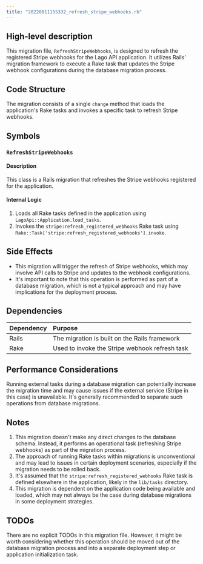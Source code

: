```yaml
---
title: "20220811155332_refresh_stripe_webhooks.rb"
---
```


## High-level description
This migration file, `RefreshStripeWebhooks`, is designed to refresh the registered Stripe webhooks for the Lago API application. It utilizes Rails' migration framework to execute a Rake task that updates the Stripe webhook configurations during the database migration process.

## Code Structure
The migration consists of a single `change` method that loads the application's Rake tasks and invokes a specific task to refresh Stripe webhooks.

## Symbols

### `RefreshStripeWebhooks`
#### Description
This class is a Rails migration that refreshes the Stripe webhooks registered for the application.

#### Internal Logic
1. Loads all Rake tasks defined in the application using `LagoApi::Application.load_tasks`.
2. Invokes the `stripe:refresh_registered_webhooks` Rake task using `Rake::Task['stripe:refresh_registered_webhooks'].invoke`.

## Side Effects
- This migration will trigger the refresh of Stripe webhooks, which may involve API calls to Stripe and updates to the webhook configurations.
- It's important to note that this operation is performed as part of a database migration, which is not a typical approach and may have implications for the deployment process.

## Dependencies
| Dependency | Purpose |
|:-----------|:--------|
| Rails | The migration is built on the Rails framework |
| Rake | Used to invoke the Stripe webhook refresh task |

## Performance Considerations
Running external tasks during a database migration can potentially increase the migration time and may cause issues if the external service (Stripe in this case) is unavailable. It's generally recommended to separate such operations from database migrations.

## Notes
1. This migration doesn't make any direct changes to the database schema. Instead, it performs an operational task (refreshing Stripe webhooks) as part of the migration process.
2. The approach of running Rake tasks within migrations is unconventional and may lead to issues in certain deployment scenarios, especially if the migration needs to be rolled back.
3. It's assumed that the `stripe:refresh_registered_webhooks` Rake task is defined elsewhere in the application, likely in the `lib/tasks` directory.
4. This migration is dependent on the application code being available and loaded, which may not always be the case during database migrations in some deployment strategies.

## TODOs
There are no explicit TODOs in this migration file. However, it might be worth considering whether this operation should be moved out of the database migration process and into a separate deployment step or application initialization task.